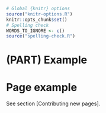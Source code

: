 ```r
# Global {knitr} options
source("knitr-options.R")
knitr::opts_chunk$set()
# Spelling check
WORDS_TO_IGNORE <- c()
source("spelling-check.R")
```

# (PART) Example {-}

# Page example

See section [Contributing new pages].
